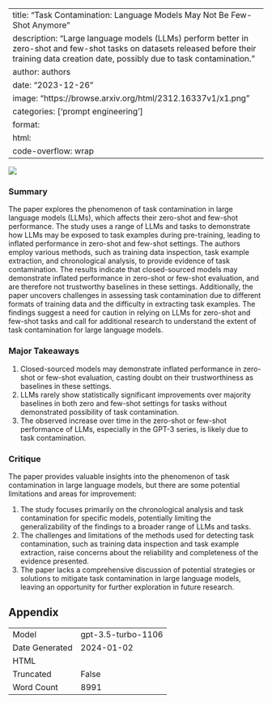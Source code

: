 
---
title: "Task Contamination: Language Models May Not Be Few-Shot Anymore"
description: "Large language models (LLMs) perform better in zero-shot and few-shot tasks on datasets released before their training data creation date, possibly due to task contamination."
author: authors
date: "2023-12-26"
image: "https://browse.arxiv.org/html/2312.16337v1/x1.png"
categories: ['prompt engineering']
format:
  html:
    code-overflow: wrap
---

![](https://browse.arxiv.org/html/2312.16337v1/x1.png)

### Summary

The paper explores the phenomenon of task contamination in large language models (LLMs), which affects their zero-shot and few-shot performance. The study uses a range of LLMs and tasks to demonstrate how LLMs may be exposed to task examples during pre-training, leading to inflated performance in zero-shot and few-shot settings. The authors employ various methods, such as training data inspection, task example extraction, and chronological analysis, to provide evidence of task contamination. The results indicate that closed-sourced models may demonstrate inflated performance in zero-shot or few-shot evaluation, and are therefore not trustworthy baselines in these settings. Additionally, the paper uncovers challenges in assessing task contamination due to different formats of training data and the difficulty in extracting task examples. The findings suggest a need for caution in relying on LLMs for zero-shot and few-shot tasks and call for additional research to understand the extent of task contamination for large language models.

### Major Takeaways

1. Closed-sourced models may demonstrate inflated performance in zero-shot or few-shot evaluation, casting doubt on their trustworthiness as baselines in these settings.
2. LLMs rarely show statistically significant improvements over majority baselines in both zero and few-shot settings for tasks without demonstrated possibility of task contamination.
3. The observed increase over time in the zero-shot or few-shot performance of LLMs, especially in the GPT-3 series, is likely due to task contamination.

### Critique

The paper provides valuable insights into the phenomenon of task contamination in large language models, but there are some potential limitations and areas for improvement:

1. The study focuses primarily on the chronological analysis and task contamination for specific models, potentially limiting the generalizability of the findings to a broader range of LLMs and tasks.
2. The challenges and limitations of the methods used for detecting task contamination, such as training data inspection and task example extraction, raise concerns about the reliability and completeness of the evidence presented.
3. The paper lacks a comprehensive discussion of potential strategies or solutions to mitigate task contamination in large language models, leaving an opportunity for further exploration in future research.

## Appendix

|          |          |
|----------|----------|
| Model     | gpt-3.5-turbo-1106       |
| Date Generated     | 2024-01-02       |
| HTML     |        |
| Truncated       | False       |
| Word Count       | 8991       |